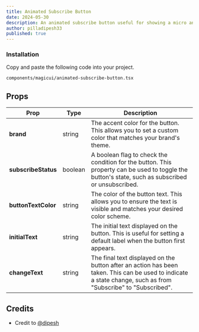 ```yaml
---
title: Animated Subscribe Button
date: 2024-05-30
description: An animated subscribe button useful for showing a micro animation from intial to final result.
author: pilladipesh33
published: true
---
```


<ComponentPreview name="animated-subscribe-button-demo" />

<Steps>

### Installation

Copy and paste the following code into your project.

```text
components/magicui/animated-subscribe-button.tsx
```

<ComponentSource name="animated-subscribe-button" />

</Steps>

## Props

| Prop                | Type    | Description                                                                                                                                                   |
| ------------------- | ------- | ------------------------------------------------------------------------------------------------------------------------------------------------------------- |
| **brand**           | string  | The accent color for the button. This allows you to set a custom color that matches your brand's theme.                                                       |
| **subscribeStatus** | boolean | A boolean flag to check the condition for the button. This property can be used to toggle the button's state, such as subscribed or unsubscribed.             |
| **buttonTextColor** | string  | The color of the button text. This allows you to ensure the text is visible and matches your desired color scheme.                                            |
| **initialText**     | string  | The initial text displayed on the button. This is useful for setting a default label when the button first appears.                                           |
| **changeText**      | string  | The final text displayed on the button after an action has been taken. This can be used to indicate a state change, such as from "Subscribe" to "Subscribed". |

## Credits

- Credit to [@dipesh](https://github.com/pilladipesh33)

